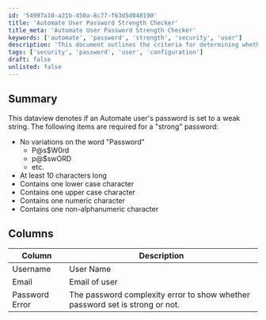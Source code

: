 ```yaml
---
id: '54997a10-a21b-450a-8c77-f63d5d048190'
title: 'Automate User Password Strength Checker'
title_meta: 'Automate User Password Strength Checker'
keywords: ['automate', 'password', 'strength', 'security', 'user']
description: 'This document outlines the criteria for determining whether an Automate user’s password is considered strong or weak. It details the requirements for a strong password, including character length, variety, and complexity, and provides a summary of the data view used to assess password strength.'
tags: ['security', 'password', 'user', 'configuration']
draft: false
unlisted: false
---
```

## Summary

This dataview denotes if an Automate user's password is set to a weak string. The following items are required for a "strong" password:

- No variations on the word "Password"
  - P@s$W0rd
  - p@$swORD
  - etc.
- At least 10 characters long
- Contains one lower case character
- Contains one upper case character
- Contains one numeric character
- Contains one non-alphanumeric character

## Columns

| Column          | Description                                                  |
|-----------------|--------------------------------------------------------------|
| Username        | User Name                                                   |
| Email           | Email of user                                              |
| Password Error  | The password complexity error to show whether password set is strong or not. |












